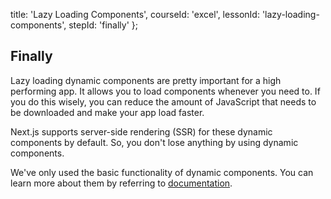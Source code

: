
  title: 'Lazy Loading Components',
  courseId: 'excel',
  lessonId: 'lazy-loading-components',
  stepId: 'finally'
};

## Finally

Lazy loading dynamic components are pretty important for a high performing app. It allows you to load components whenever you need to. If you do this wisely, you can reduce the amount of JavaScript that needs to be downloaded and make your app load faster.

Next.js supports server-side rendering (SSR) for these dynamic components by default. So, you don't lose anything by using dynamic components.

We've only used the basic functionality of dynamic components. You can learn more about them by referring to [documentation](https://nextjs.org/docs/#dynamic-import).

